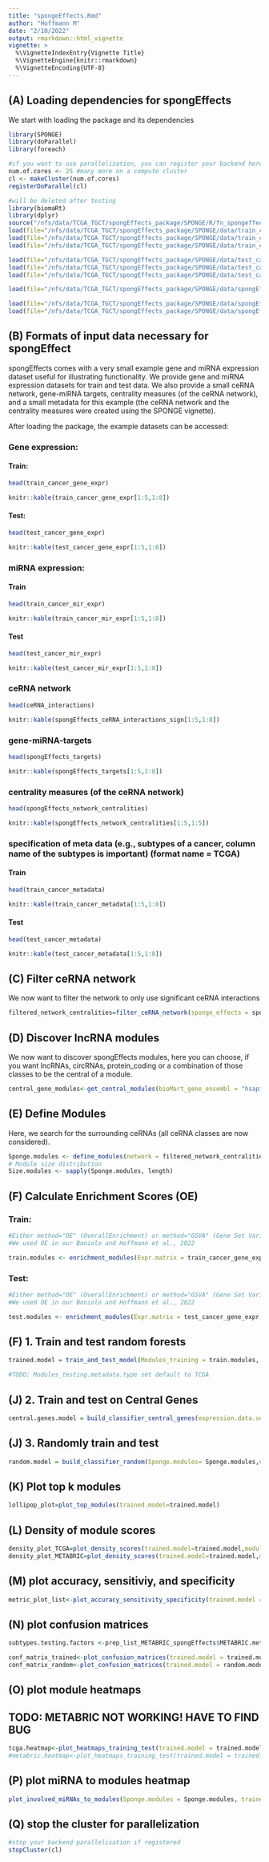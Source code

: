 ```yaml
---
title: "spongeEffects.Rmd"
author: "Hoffmann M"
date: "2/10/2022"
output: rmarkdown::html_vignette
vignette: >
  %\VignetteIndexEntry{Vignette Title}
  %\VignetteEngine{knitr::rmarkdown}
  %\VignetteEncoding{UTF-8}
---
```


## (A) Loading dependencies for spongEffects

We start with loading the package and its dependencies

```r
library(SPONGE)
library(doParallel)
library(foreach)

#if you want to use parallelization, you can register your backend here
num.of.cores <- 25 #many more on a compute cluster
cl <- makeCluster(num.of.cores) 
registerDoParallel(cl)

#will be deleted after testing
library(biomaRt)
library(dplyr)
source("/nfs/data/TCGA_TGCT/spongEffects_package/SPONGE/R/fn_spongeffects_utility.R")
load(file="/nfs/data/TCGA_TGCT/spongEffects_package/SPONGE/data/train_cancer_gene_expr.RDATA")
load(file="/nfs/data/TCGA_TGCT/spongEffects_package/SPONGE/data/train_cancer_mir_expr.RDATA")
load(file="/nfs/data/TCGA_TGCT/spongEffects_package/SPONGE/data/train_cancer_metadata.RDATA")

load(file="/nfs/data/TCGA_TGCT/spongEffects_package/SPONGE/data/test_cancer_gene_expr.RDATA")
load(file="/nfs/data/TCGA_TGCT/spongEffects_package/SPONGE/data/test_cancer_mir_expr.RDATA")
load(file="/nfs/data/TCGA_TGCT/spongEffects_package/SPONGE/data/test_cancer_metadata.RDATA")

load(file="/nfs/data/TCGA_TGCT/spongEffects_package/SPONGE/data/spongEffects_targets.RDATA")

load(file="/nfs/data/TCGA_TGCT/spongEffects_package/SPONGE/data/spongEffects_ceRNA_interactions_sign.RDATA")
load(file="/nfs/data/TCGA_TGCT/spongEffects_package/SPONGE/data/spongEffects_network_centralities.RDATA")
```

## (B) Formats of input data necessary for spongEffect

spongEffects comes with a very small example gene and miRNA expression dataset useful for illustrating functionality. We provide gene and miRNA expression datasets for train and test data. We also provide a small ceRNA network, gene-miRNA targets, centrality measures (of the ceRNA network), and a small metadata for this example (the ceRNA network and the centrality measures were created using the SPONGE vignette).

After loading the package, the example datasets can be accessed:

### Gene expression:
#### Train:
```r
head(train_cancer_gene_expr)
```

```r
knitr::kable(train_cancer_gene_expr[1:5,1:8])
```
#### Test:
```r
head(test_cancer_gene_expr)
```

```r
knitr::kable(test_cancer_gene_expr[1:5,1:8])
```

### miRNA expression:
#### Train
```r
head(train_cancer_mir_expr)
```

```r
knitr::kable(train_cancer_mir_expr[1:5,1:8])
```
#### Test
```r
head(test_cancer_mir_expr)
```

```r
knitr::kable(test_cancer_mir_expr[1:5,1:8])
```

### ceRNA network
```r
head(ceRNA_interactions)
```

```r
knitr::kable(spongEffects_ceRNA_interactions_sign[1:5,1:8])
```

### gene-miRNA-targets
```r
head(spongEffects_targets)
```

```r
knitr::kable(spongEffects_targets[1:5,1:8])
```

### centrality measures (of the ceRNA network)
```r
head(spongEffects_network_centralities)
```

```r
knitr::kable(spongEffects_network_centralities[1:5,1:5])
```

### specification of meta data (e.g., subtypes of a cancer, column name of the subtypes is important) (format name = TCGA)
#### Train
```r
head(train_cancer_metadata)
```

```r
knitr::kable(train_cancer_metadata[1:5,1:8])
```

#### Test
```r
head(test_cancer_metadata)
```

```r
knitr::kable(test_cancer_metadata[1:5,1:8])
```

## (C) Filter ceRNA network

We now want to filter the network to only use significant ceRNA interactions

```r
filtered_network_centralities=filter_ceRNA_network(sponge_effects = spongEffects_ceRNA_interactions_sign, network_analysis = spongEffects_network_centralities, mscor.threshold = 0.01, padj.threshold = 0.1)
```

## (D) Discover lncRNA modules

We now want to discover spongEffects modules, here you can choose, if you want lncRNAs, circRNAs, protein_coding or a combination of those classes to be the central of a module.
```r

central_gene_modules<-get_central_modules(bioMart_gene_ensembl = "hsapiens_gene_ensembl", weighted_node_centrality = filtered_network_centralities$Node.Centrality,ceRNA_class = c("protein_coding"), cutoff = 100)

```

## (E) Define Modules 

Here, we search for the surrounding ceRNAs (all ceRNA classes are now considered).
```r

Sponge.modules <- define_modules(network = filtered_network_centralities$Sponge.filtered, central.modules = central_gene_modules, remove.central = F, set.parallel = F)
# Module size distribution
Size.modules <- sapply(Sponge.modules, length)

```

## (F) Calculate Enrichment Scores (OE)
### Train:
```r

#Either method="OE" (OverallEnrichment) or method="GSVA" (Gene Set Variation Analysis)
#We used OE in our Boniolo and Hoffmann et al., 2022

train.modules <- enrichment_modules(Expr.matrix = train_cancer_gene_expr, modules = Sponge.modules, bin.size = 10, min.size = 0, max.size = 2000, method = "OE")

```
### Test:
```r

#Either method="OE" (OverallEnrichment) or method="GSVA" (Gene Set Variation Analysis)
#We used OE in our Boniolo and Hoffmann et al., 2022

test.modules <- enrichment_modules(Expr.matrix = test_cancer_gene_expr, modules = Sponge.modules, bin.size = 100, min.size = 10, max.size = 200, method = "OE")

```

## (F) 1. Train and test random forests
```r
trained.model = train_and_test_model(Modules_training = train.modules, Modules_training.metadata = train_cancer_metadata, Modules_testing = test.modules, Modules_testing.metadata = test_cancer_metadata, Modules_testing.metadata.type ="TCGA", core = 1)

#TODO: Modules_testing.metadata.type set default to TCGA
```
## (J) 2. Train and test on Central Genes
```r
central.genes.model = build_classifier_central_genes(expression.data.set1 = prep_list_tcga_spongEffects$TCGA.expr.tumor, expression.data.set2 = prep_list_METABRIC_spongEffects$METABRIC.expr, enrichment.modules.data.set1 = BRCA.Modules.OE, enrichment.modules.data.set2 = METABRIC.Modules.OE, meta.data.set1 = prep_list_tcga_spongEffects$TCGA.meta.tumor, meta.data.set2 = prep_list_METABRIC_spongEffects$METABRIC.meta, type.data.set1 = "TCGA", type.data.set2 = "METABRIC", Metric="Exact_match", n.folds=10)
```

## (J) 3. Randomly train and test
```r
random.model = build_classifier_random(Sponge.modules= Sponge.modules,expression.data.set1 = prep_list_tcga_spongEffects$TCGA.expr.tumor, expression.data.set2 = prep_list_METABRIC_spongEffects$METABRIC.expr, meta.data.set1 = prep_list_tcga_spongEffects$TCGA.meta.tumor, meta.data.set2 = prep_list_METABRIC_spongEffects$METABRIC.meta, type.data.set1 = "TCGA", type.data.set2 = "METABRIC", Metric="Exact_match", n.folds=10)
```

## (K) Plot top k modules
```r
lollipop_plot=plot_top_modules(trained.model=trained.model)
```


## (L) Density of module scores
```r
density_plot_TCGA=plot_density_scores(trained.model=trained.model,modules = BRCA.Modules.OE,meta_data =prep_list_tcga_spongEffects$TCGA.meta.tumor,data_type="TCGA",subtypes = tcga_subtypes)
density_plot_METABRIC=plot_density_scores(trained.model=trained.model,modules = METABRIC.Modules.OE, meta_data = prep_list_METABRIC_spongEffects$METABRIC.meta,data_type = "METABRIC",subtypes = tcga_subtypes)
```

## (M) plot accuracy, sensitiviy, and specificity
```r
metric_plot_list<-plot_accuracy_sensitivity_specificity(trained.model = trained.model,CentralGenes.model = central.genes.model,Random.model = random.model,training_dataset_name = "TCGA",testing_dataset_name = "METABRIC",subtypes = tcga_subtypes)

```

## (N) plot confusion matrices
```r

subtypes.testing.factors <-prep_list_METABRIC_spongEffects$METABRIC.meta$CLAUDIN_SUBTYPE[complete.cases(t(METABRIC.Modules.OE))]

conf_matrix_trained<-plot_confusion_matrices(trained.model = trained.model, subtypes.testing.factors = subtypes.testing.factors)
conf_matrix_random<-plot_confusion_matrices(trained.model = random.model,subtypes.testing.factors = subtypes.testing.factors)
```

## (O) plot module heatmaps
## TODO: METABRIC NOT WORKING! HAVE TO FIND BUG
```r

tcga.heatmap<-plot_heatmaps_training_test(trained.model = trained.model, Sponge.modules = Sponge.modules,enrichment.modules = BRCA.Modules.OE, meta.data = prep_list_tcga_spongEffects$TCGA.meta.tumor,type.data.set = "TCGA",subtypes = tcga_subtypes)
#metabric.heatmap<-plot_heatmaps_training_test(trained.model = trained.model, Sponge.modules = Sponge.modules,enrichment.modules = METABRIC.Modules.OE, meta.data = prep_list_METABRIC_spongEffects$METABRIC.meta, type.data.set = "METABRIC",subtypes = tcga_subtypes)

```

## (P) plot miRNA to modules heatmap
```r
plot_involved_miRNAs_to_modules(Sponge.modules = Sponge.modules, trained.model = trained.model,dir_miRNAs_significance = "/nfs/data/SPONGE/results/breast invasive carcinoma_mirna_targets_all_mirs.RData")
```

## (Q) stop the cluster for parallelization
```r
#stop your backend parallelisation if registered
stopCluster(cl) 
```